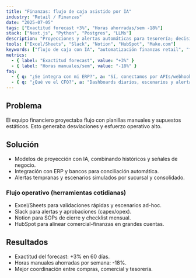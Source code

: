 ```yaml
---
title: "Finanzas: flujo de caja asistido por IA"
industry: "Retail / Finanzas"
date: "2025-07-05"
tags: ["Exactitud forecast +3%", "Horas ahorradas/sem -18%"]
stack: ["Next.js", "Python", "Postgres", "LLMs"]
description: "Proyecciones y alertas automáticas para tesorería; decisiones informadas y menos trabajo manual."
tools: ["Excel/Sheets", "Slack", "Notion", "HubSpot", "Make.com"]
keywords: ["flujo de caja con IA", "automatización finanzas retail", "forecast tesorería ERP"]
metrics:
  - { label: "Exactitud forecast", value: "+3%" }
  - { label: "Horas manuales/sem", value: "-18%" }
faq:
  - { q: "¿Se integra con mi ERP?", a: "Sí, conectamos por APIs/webhooks y conciliamos con bancos." }
  - { q: "¿Qué ve el CFO?", a: "Dashboards diarios, escenarios y alertas en Slack." }
---
```


## Problema

El equipo financiero proyectaba flujo con planillas manuales y supuestos estáticos. Esto generaba desviaciones y esfuerzo operativo alto.

## Solución

- Modelos de proyección con IA, combinando históricos y señales de negocio.
- Integración con ERP y bancos para conciliación automática.
- Alertas tempranas y escenarios simulados por sucursal y consolidado.

### Flujo operativo (herramientas cotidianas)

- Excel/Sheets para validaciones rápidas y escenarios ad-hoc.
- Slack para alertas y aprobaciones (capex/opex).
- Notion para SOPs de cierre y checklist mensual.
- HubSpot para alinear comercial-finanzas en grandes cuentas.

## Resultados

- Exactitud del forecast: +3% en 60 días.
- Horas manuales ahorradas por semana: -18%.
- Mejor coordinación entre compras, comercial y tesorería.


